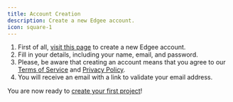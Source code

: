 ```yaml
---
title: Account Creation
description: Create a new Edgee account.
icon: square-1
---
```



<EdgeeSdk />


1. First of all, [visit this page](https://www.edgee.cloud/register) to create a new Edgee account.
2. Fill in your details, including your name, email, and password.
3. Please, be aware that creating an account means that you agree to our [Terms of Service](https://www.edgee.cloud/terms) and [Privacy Policy](https://www.edgee.cloud/privacy).
4. You will receive an email with a link to validate your email address.

You are now ready to [create your first project](/getting-started/project-settings)!


